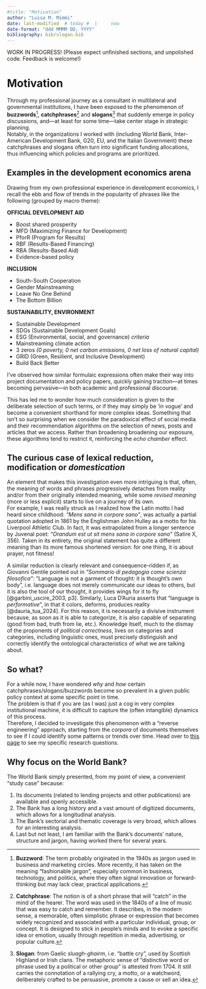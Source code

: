 ```yaml
---
#title: "Motivation"
author: "Luisa M. Mimmi"
date: last-modified  # today #  |     now
date-format: "ddd MMMM DD, YYYY"
bibliography: bib/slogan.bib
---
```



::: {.callout-warning collapse="false" style="background-color: #fffcf9;"}
WORK IN PROGRESS!
(Please expect unfinished sections, and unpolished code. Feedback is welcome!)
:::

# Motivation

Through my professional journey as a consultant in multilateral and governmental institutions, I have been exposed to the phenomenon of **buzzwords**[^1], **catchphrases**[^2] and **slogans**[^3] that suddenly emerge in policy discussions, and—at least for some time—take center stage in strategic planning.\
Notably, in the organizations I worked with (including World Bank, Inter-American Development Bank, G20, EU, and the Italian Government) these catchphrases and slogans often turn into significant funding allocations, thus influencing which policies and programs are prioritized. 

[^1]: **Buzzword**: The term probably originated in the 1940s as jargon used in business and marketing circles. More recently, it has taken on the meaning "fashionable jargon", especially common in business, technology, and politics, where they often signal innovation or forward-thinking but may lack clear, practical applications.
[^2]: **Catchphrase**: The notion is of a short phrase that will "catch" in the mind of the hearer. The word was used in the 1840s of a line of music that was easy to catch and remember. It describes, in the modern sense, a memorable, often simplistic phrase or expression that becomes widely recognized and associated with a particular individual, group, or concept. It is designed to stick in people's minds and to evoke a specific idea or emotion, usually through repetition in media, advertising, or popular culture.
[^3]: **Slogan**: from Gaelic *sluagh-ghairm*, i.e. "battle cry", used by Scottish Highland or Irish clans. The metaphoric sense of "distinctive word or phrase used by a political or other group" is attested from 1704. It still carries the connotation of a rallying cry, a motto, or a watchword, deliberately crafted to be persuasive, promote a cause or sell an idea.  
 
## Examples in the development economics arena

Drawing from my own professional experience in development economics, I recall the ebb and flow of trends in the popularity of phrases like the following (grouped by macro theme): 

**OFFICIAL DEVELOPMENT AID**

-   Boost shared prosperity
-   MFD (Maximizing Finance for Development)
-   PforR (Program for Results)
-   RBF (Results-Based Financing) 
-   RBA (Results-Based Aid)
-   Evidence-based policy <!-- + Cash on Delivery Aid --> <!-- + Private sector engagement --> <!-- + Public-Private Partnerships (PPPs) --> <!-- + Blended finance -->

**INCLUSION**

-   South-South Cooperation
-   Gender Mainstreaming
-   Leave No One Behind <!-- + Inclusive Growth --> <!-- + Focus on the "bottom billion" --> <!-- + End extreme poverty -->
-   The Bottom Billion

**SUSTAINABILITY, ENVIRONMENT**

-   Sustainable Development
-   SDGs (Sustainable Development Goals)
-   ESG (Environmental, social, and governance) *criteria*
-   Mainstreaming climate action
-   3 zeros *(0 poverty, 0 net carbon emissions, 0 net loss of natural capital)*
-   GRID (Green, Resilient, and Inclusive Development)
-   Build Back Better <!-- + Green growth / Green economy --> <!-- + Blue Economy --> <!-- + Green, Digital, and Fair  --> <!-- + Green and grey infrastructure --> <!-- + Circular Economy -->

I've observed how similar formulaic expressions often make their way into project documentation and policy papers, quickly gaining traction—at times becoming pervasive—in both academic and professional discourse.  

This has led me to wonder how much consideration is given to the deliberate selection of such terms, or if they may simply be 'in vogue' and become a convenient shorthand for more complex ideas. Something that isn’t so surprising when we consider the paradoxical effect of social media and their recommendation algorithms on the selection of news, posts and articles that we access. Rather than broadening broadening our exposure, these algorithms tend to restrict it, reinforcing the *echo chamber* effect.

## The curious case of lexical reduction, modification or *domestication*

An element that makes this investigation even more intriguing is that, often, the meaning of words and phrases progressively detaches from reality and/or from their originally intended meaning, while some *revised meaning* (more or less explicit) starts to live on a journey of its own.\
For example, I was really struck as I realized how the Latin motto I had heard since childhood: *"Mens sana in corpore sano"*, was actually a partial quotation adopted in 1861 by the Englishman John Hulley as a motto for his Liverpool Athletic Club. In fact, it was extrapolated from a longer sentence by Juvenal poet: *"Orandum est ut sit mens sana in corpore sano"* (Satire X, 356). Taken in its entirety, the original statement has quite a different meaning than its more famous shortened version: for one thing, it is about prayer, not fitness!

A similar reduction is clearly relevant and consequence-ridden if, as Giovanni Gentile pointed out in *"Sommario di pedagogia come scienza filosofica"*: "Language is not a garment of thought: it is thought's own body", i.e. language does not merely communicate our ideas to others, but it is also the tool of our thought, it provides wings for it to fly [@garbini_uscire_2003, p3]. <!-- La lingua non è veste del pensiero: è il suo corpo stesso. Possiamo avere pensieri oscuri e quindi una forma oscura; ma quello che è chiaro dentro è chiaro fuori, per la semplice ragione che il fuori è uguale al dentro.  (https://www.treccani.it/enciclopedia/sommario-di-pedagogia-come-scienza-filosofica_%28Croce-e-Gentile%29/) --> Similarly, Luca D'Auria asserts that "language is *performative*", in that it colors, deforms, produces reality [@dauria_tua_2024]. For this reason, it is necessarily a divisive instrument because, as soon as it is able to categorize, it is also capable of separating (good from bad, truth from lie, etc.). Knowledge itself, much to the dismay of the proponents of *political correctness*, lives on categories and categories, including linguistic ones, must precisely distinguish and correctly identify the ontological characteristics of what we are talking about.

<!-- ## Issues of modern English -->

<!-- Below is the list of *red flags* detected in Orwell's "Politics and the English Language"[@orwell_politics_1946]: -->

<!-- -   **Dying metaphors**, or worn−out metaphors which have lost all evocative power and are merely used because they save people the trouble of inventing phrases for themselves. <!-- GGentile la prima e piu evidente originalita del genio e' la potenza plasmatrice che egli possiede di quel che si dice il materiale linguistico -->

<!-- -   **Operators, or verbal false limbs**, which save the trouble of picking out appropriate verbs and nouns, and at the same time pad each sentence with extra syllables which give it an appearance of symmetry. Characteristic phrases are: render inoperative, militate against, prove unacceptable, make contact with, be subjected to, give rise to, give grounds for, having the effect of, play a leading part (role) in, make itself felt, take effect, exhibit a tendency to, serve the purpose of, etc. -->

<!-- -   **Pretentious diction** (used to dress up simple statements and give an air of scientific impartiality to biased judgments), foreign words and expressions, jargon  -->

<!-- -   **Meaningless words**, as in certain kinds of writing, particularly in art criticism and literary criticism, where they not only do not point to any discoverable object, but are hardly even expected to do so by the reader (like romantic, plastic, values, human, dead, sentimental, natural, vitality), it is normal to come across long passages which are almost completely lacking in meaning. Many political words are similarly abused: The words democracy, socialism, freedom, patriotic, realistic, justice, have each of them several different meanings which cannot be reconciled with one another. ***Words of this kind are often used in a consciously dishonest way. That is, the person who uses them has his own private definition, but allows his hearer to think he means something quite different.*** -->

<!-- > Ma si possono riscontrare anche -->

<!-- > -->

<!-- > -   **statalismo** -->

<!-- > -   **burocraticismo** -->

<!-- > lo stesso linguaggio burocratico, che permea la scuola statale (impropriamente detta 'pubblica') italiana odierna, come diretta conseguenza dell'ideologia statalista presenta una forma che è «astratta, solenne, tecnicizzata, in funzione del prestigio e del potere che detiene il diffusore del messaggio. Da questa prassi consegue una sclerosi del pensiero che si sorregge sui trampoli di locuzioni fruste e cristallizzate. Ufficialità, reticenza e straniamento sono i caratteri che il messaggio assume nell'esercizio del potere. [@garbini_uscire_2003, p5] -->

## So what?

For a while now, I have wondered *why* and *how* certain catchphrases/slogans/buzzwords become so prevalent in a given public policy context at some specific point in time.\
The problem is that if you are (as I was) just a cog in very complex institutional machine, it is difficult to capture the (often intangible) dynamics of this process.\
Therefore, I decided to investigate this phenomenon with a "reverse engineering" approach, starting from the *corpora* of documents themselves to see if I could identify some patterns or trends over time. Head over to [this page](https://lulliter.github.io/slogan/research/hypotheses.html#sec-RQ) to see my specific research questions. 

## Why focus on the World Bank?

The World Bank simply presented, from my point of view, a convenient "study case" because:

1. Its documents (related to lending projects and other publications) are available and openly accessible.
2. The Bank has a long history and a vast amount of digitized documents, which allows for a longitudinal analysis.
3. The Bank's sectorial and thematic coverage is very broad, which allows for an interesting analysis.
4. Last but not least, I am familiar with the Bank's documents' nature, structure and jargon, having worked there for several years.
